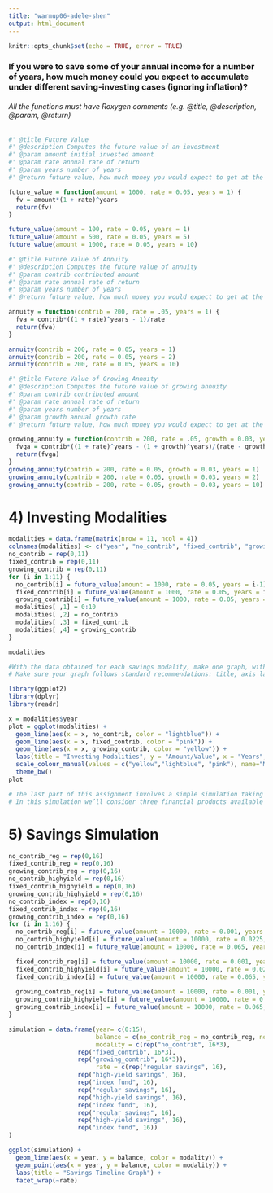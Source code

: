 ```yaml
---
title: "warmup06-adele-shen"
output: html_document
---
```


```r
knitr::opts_chunk$set(echo = TRUE, error = TRUE)
```

### If you were to save some of your annual income for a number of years, how much money could you expect to accumulate under different saving-investing cases (ignoring inflation)? 
###### All the functions must have Roxygen comments (e.g. @title, @description, @param, @return)


```r
#' @title Future Value
#' @description Computes the future value of an investment
#' @param amount initial invested amount
#' @param rate annual rate of return
#' @param years number of years
#' @return future value, how much money you would expect to get at the end of this period

future_value = function(amount = 1000, rate = 0.05, years = 1) {
  fv = amount*(1 + rate)^years
  return(fv)
}

future_value(amount = 100, rate = 0.05, years = 1)
future_value(amount = 500, rate = 0.05, years = 5)
future_value(amount = 1000, rate = 0.05, years = 10)
```

```r
#' @title Future Value of Annuity
#' @description Computes the future value of annuity
#' @param contrib contributed amount
#' @param rate annual rate of return
#' @param years number of years
#' @return future value, how much money you would expect to get at the end of this period of deposits

annuity = function(contrib = 200, rate = .05, years = 1) {
  fva = contrib*((1 + rate)^years - 1)/rate
  return(fva)
}

annuity(contrib = 200, rate = 0.05, years = 1)
annuity(contrib = 200, rate = 0.05, years = 2)
annuity(contrib = 200, rate = 0.05, years = 10)
```

```r
#' @title Future Value of Growing Annuity
#' @description Computes the future value of growing annuity
#' @param contrib contributed amount
#' @param rate annual rate of return
#' @param years number of years
#' @param growth annual growth rate
#' @return future value, how much money you would expect to get at the end of this period of deposits increasing in value

growing_annuity = function(contrib = 200, rate = .05, growth = 0.03, years = 1) {
  fvga = contrib*((1 + rate)^years - (1 + growth)^years)/(rate - growth)
  return(fvga)
}
growing_annuity(contrib = 200, rate = 0.05, growth = 0.03, years = 1)
growing_annuity(contrib = 200, rate = 0.05, growth = 0.03, years = 2)
growing_annuity(contrib = 200, rate = 0.05, growth = 0.03, years = 10)
```

# 4) Investing Modalities

```r
modalities = data.frame(matrix(nrow = 11, ncol = 4))
colnames(modalities) <- c("year", "no_contrib", "fixed_contrib", "growing_contrib")
no_contrib = rep(0,11)
fixed_contrib = rep(0,11)
growing_contrib = rep(0,11)
for (i in 1:11) {
  no_contrib[i] = future_value(amount = 1000, rate = 0.05, years = i-1) 
  fixed_contrib[i] = future_value(amount = 1000, rate = 0.05, years = i-1) + annuity(contrib = 200, rate = 0.05, years = i-1)
  growing_contrib[i] = future_value(amount = 1000, rate = 0.05, years = i-1) + growing_annuity(contrib = 200, rate = 0.05, growth = 0.03, years = i-1)
  modalities[ ,1] = 0:10
  modalities[ ,2] = no_contrib
  modalities[ ,3] = fixed_contrib
  modalities[ ,4] = growing_contrib
}

modalities
```



```r
#With the data obtained for each savings modality, make one graph, with lines as geometric objects, that allows you to compare the growth of these investment modes over the 10-year period.
# Make sure your graph follows standard recommendations: title, axis labels, axis scales, background, legends, colors, visual attributes, etc.
```



```r
library(ggplot2)
library(dplyr)
library(readr)
```

```r

x = modalities$year
plot = ggplot(modalities) +
  geom_line(aes(x = x, no_contrib, color = "lightblue")) +
  geom_line(aes(x = x, fixed_contrib, color = "pink")) +
  geom_line(aes(x = x, growing_contrib, color = "yellow")) +
  labs(title = "Investing Modalities", y = "Amount/Value", x = "Years", color = "mode type") +
  scale_colour_manual(values = c("yellow","lightblue", "pink"), name="Mode Type", labels = c("Mode 1: FV only", "Mode 2: FV with annuity", "Mode 3: FV with growing annuity")) +
  theme_bw()
plot
```


```r
# The last part of this assignment involves a simple simulation taking into account different financial products, with “typical” rates of return.
# In this simulation we’ll consider three financial products available to most consumers: a) regular savings accounts, b) high-yield savings accounts, and c) index mutual funds.
```

# 5) Savings Simulation
```r
no_contrib_reg = rep(0,16)
fixed_contrib_reg = rep(0,16)
growing_contrib_reg = rep(0,16)
no_contrib_highyield = rep(0,16)
fixed_contrib_highyield = rep(0,16)
growing_contrib_highyield = rep(0,16)
no_contrib_index = rep(0,16)
fixed_contrib_index = rep(0,16)
growing_contrib_index = rep(0,16)
for (i in 1:16) {
  no_contrib_reg[i] = future_value(amount = 10000, rate = 0.001, years = i-1) 
  no_contrib_highyield[i] = future_value(amount = 10000, rate = 0.0225, years = i-1) 
  no_contrib_index[i] = future_value(amount = 10000, rate = 0.065, years = i-1) 

  fixed_contrib_reg[i] = future_value(amount = 10000, rate = 0.001, years = i-1) + annuity(contrib = 2000, rate = 0.001, years = i-1)
  fixed_contrib_highyield[i] = future_value(amount = 10000, rate = 0.0225, years = i-1) + annuity(contrib = 2000, rate = 0.0225, years = i-1)
  fixed_contrib_index[i] = future_value(amount = 10000, rate = 0.065, years = i-1) + annuity(contrib = 2000, rate = 0.065, years = i-1)
  
  growing_contrib_reg[i] = future_value(amount = 10000, rate = 0.001, years = i-1) + growing_annuity(contrib = 2000, rate = 0.05, growth = 0.04, years = i-1)
  growing_contrib_highyield[i] = future_value(amount = 10000, rate = 0.0225, years = i-1) + growing_annuity(contrib = 2000, rate = 0.0225, growth = 0.04, years = i-1)  
  growing_contrib_index[i] = future_value(amount = 10000, rate = 0.065, years = i-1) + growing_annuity(contrib = 2000, rate = 0.065, growth = 0.04, years = i-1)
}

```

```r
simulation = data.frame(year= c(0:15), 
                        balance = c(no_contrib_reg = no_contrib_reg, no_contrib_highyield = no_contrib_highyield, no_contrib_index = no_contrib_index, fixed_contrib_reg = fixed_contrib_reg, fixed_contrib_highyield = fixed_contrib_highyield, fixed_contrib_index = fixed_contrib_index, growing_contrib_reg = growing_contrib_reg, growing_contrib_highyield = growing_contrib_highyield, growing_contrib_index = growing_contrib_index), 
                        modality = c(rep("no_contrib", 16*3),
                   rep("fixed_contrib", 16*3),
                   rep("growing_contrib", 16*3)),
                        rate = c(rep("regular savings", 16),
                   rep("high-yield savings", 16),
                   rep("index fund", 16),
                   rep("regular savings", 16),
                   rep("high-yield savings", 16),
                   rep("index fund", 16),
                   rep("regular savings", 16),
                   rep("high-yield savings", 16),
                   rep("index fund", 16))
)

ggplot(simulation) +
  geom_line(aes(x = year, y = balance, color = modality)) +
  geom_point(aes(x = year, y = balance, color = modality)) +
  labs(title = "Savings Timeline Graph") +
  facet_wrap(~rate)
```





